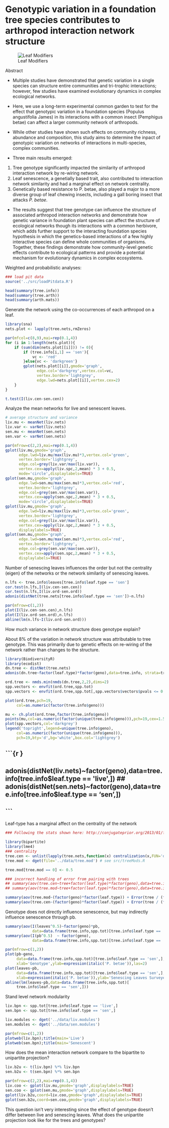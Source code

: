 # Genotypic variation in a foundation tree species contributes to arthropod interaction network structure

![Leaf Modifiers](https://uconnladybug.files.wordpress.com/2016/02/img_1658.jpg?w=510)

Abstract

- Multiple studies have demonstrated that genetic variation in a single
species can structure entire communities and tri-trophic interactions;
however, few studies have examined evolutionary dynamics in complex
ecological networks. 

- Here, we use a long-term experimental common garden to test for the
effect that genotypic variation in a foundation species (Populus
angustifolia James) in its interactions with a common insect
(Pemphigus betae) can affect a larger community network of
arthropods. 

- While other studies have shown such effects on community richness,
abundance and composition, this study aims to determine the inpact of
genotypic variation on networks of interactions in multi-species,
complex communities.

- Three main results emerged: 
 1. Tree genotype significantly impacted the similarity of arthropod
 interaction network by re-wiring network.
 2. Leaf senescence, a genetially based trait, also contributed to
    interaction network similarity and had a marginal effect on
    network centrality.
 3. Genetically based resistance to P. betae, also played a major to a
 more diverse group of leaf chewing insects, including a gall boring
 insect that attacks *P. betae*.
- The results suggest that tree genotype can influence the structure
  of associated arthropod interaction networks and demonstrate how
  genetic variance in foundation plant species can affect the
  structure of ecological networks though its interactions with a
  common herbivore, which adds further support to the interacting
  foundation species hypothesis in which the genetics-based
  interactions of a few highly interactive species can define whole
  communities of organisms. Together, these findings demonstrate how
  community-level genetic effects contribute to ecological patterns
  and provide a potential mechanism for evolutionary dynamics in
  complex ecosystems.


Weighted and probabilistic analyses:

```r

### load pit data
source('../src/loadPitdata.R')

head(summary(tree.info))
head(summary(tree.arth))
head(summary(arth.mats))

```

Generate the network using the co-occurrences of each arthropod on a leaf.

```r

library(sna)
nets.plot <- lapply(tree.nets,rmZeros)

par(mfcol=c(8,9),mai=rep(0.1,4))
for (i in 1:length(nets.plot)){
    if (sum(dim(nets.plot[[i]])) != 0){
        if (tree.info[i,1] == 'sen'){
            vc <- 'red'
        }else{vc <- 'darkgreen'}
        gplot(nets.plot[[i]],gmode='graph',
              edge.col='darkgrey',vertex.col=vc,
              vertex.border='lightgrey',
              edge.lwd=nets.plot[[i]],vertex.cex=2)
    }
}


```

```r

t.test(I(liv.cen-sen.cen))

```

Analyze the mean networks for live and senescent leaves.

```r

# average structure and variance
liv.mu <- meanNet(liv.nets)
liv.var <- varNet(liv.nets)
sen.mu <- meanNet(sen.nets)
sen.var <- varNet(sen.nets)

par(mfrow=c(2,2),mai=rep(0.1,4))
gplot(liv.mu,gmode='graph',
      edge.lwd=liv.mu/max(liv.mu)*3,vertex.col='green',
      vertex.border='lightgrey',
      edge.col=grey(liv.var/max(liv.var)),
      vertex.cex=apply(liv.spc,2,mean) * 3 + 0.5,
      mode='circle',displaylabels=TRUE)
gplot(sen.mu,gmode='graph',
      edge.lwd=sen.mu/max(sen.mu)*3,vertex.col='red',
      vertex.border='lightgrey',
      edge.col=grey(sen.var/max(sen.var)),
      vertex.cex=apply(sen.spc,2,mean) * 3 + 0.5,
      mode='circle',displaylabels=TRUE)
gplot(liv.mu,gmode='graph',
      edge.lwd=liv.mu/max(liv.mu)*3,vertex.col='green',
      vertex.border='lightgrey',
      edge.col=grey(liv.var/max(liv.var)),
      vertex.cex=apply(liv.spc,2,mean) * 3 + 0.5,
      displaylabels=TRUE)
gplot(sen.mu,gmode='graph',
      edge.lwd=sen.mu/max(sen.mu)*3,vertex.col='red',
      vertex.border='lightgrey',
      edge.col=grey(sen.var/max(sen.var)),
      vertex.cex=apply(sen.spc,2,mean) * 3 + 0.5,
      displaylabels=TRUE)

```

Number of senescing leaves influences the order but not the centrality
(eigen) of the networks or the network similarity of senescing leaves.

```r

n.lfs <- tree.info$leaves[tree.info$leaf.type == 'sen']
cor.test(n.lfs,I(liv.cen-sen.cen))
cor.test(n.lfs,I(liv.ord-sen.ord))
adonis(distNet(tree.nets[tree.info$leaf.type == 'sen'])~n.lfs)

par(mfrow=c(1,2))
plot(I(liv.cen-sen.cen),n.lfs)
plot(I(liv.ord-sen.ord),n.lfs)
abline(lm(n.lfs~I(liv.ord-sen.ord)))

```



How much variance in network structure does genotype explain?

About 8\% of the variation in network structure was attributable to
tree genotype. This was primarily due to genetic effects on re-wiring
of the network rather than changes to the structure.

```r

library(BiodiversityR)
library(ecodist)
dn.tree <- distNet(tree.nets)
adonis(dn.tree~factor(leaf.type)*factor(geno),data=tree.info, strata=tree.info$tree)

ord.tree <- nmds.min(nmds(dn.tree,2,2),dims=2)
spp.vectors <- envfit(ord.tree,spp.tot)
spp.vectors <- envfit(ord.tree,spp.tot[,spp.vectors$vectors$pvals <= 0.05])

plot(ord.tree,pch=19,
     col=as.numeric(factor(tree.info$geno)))

mu <- ch.plot(ord.tree,factor(tree.info$geno))
points(mu,col=as.numeric(factor(unique(tree.info$geno))),pch=19,cex=1.5)
plot(spp.vectors,col='darkgrey')
legend('topright',legend=unique(tree.info$geno),
     col=as.numeric(factor(unique(tree.info$geno))),
     pch=19,bty='d',bg='white',box.col='lightgrey')

```


## ```{r }
## adonis(distNet(liv.nets)~factor(geno),data=tree.info[tree.info$leaf.type == 'live',])
## adonis(distNet(sen.nets)~factor(geno),data=tree.info[tree.info$leaf.type == 'sen',])

## ```


Leaf-type has a marginal affect on the centrality of the network

```r

### Following the stats shown here: http://conjugateprior.org/2013/01/formulae-in-r-anova/

library(bipartite)
library(lme4)
### centrality
tree.cen <- unlist(lapply(tree.nets,function(x) centralization(x,FUN='degree')))
tree.mod <- dget(file='../data/tree.mod') # see src/treeMods.R

tree.mod[tree.mod == 0] <- 0.5

### incorrect handling of error from pairing with trees
## summary(aov(tree.cen~tree+factor(leaf.type)*factor(geno),data=tree.info))
## summary(aov(tree.mod~tree+factor(leaf.type)*factor(geno),data=tree.info))

summary(aov(tree.mod~(factor(geno)*factor(leaf.type)) + Error(tree / (factor(geno) * factor(leaf.type))),data=tree.info))
summary(aov(tree.cen~(factor(geno)*factor(leaf.type)) + Error(tree / (factor(geno) * factor(leaf.type))),data=tree.info))


```

Genotype does not directly influence senescence, but may indirectly
influence senescence through pb.

```r

summary(aov(I(leaves^0.5)~factor(geno)*pb,
            data=data.frame(tree.info,spp.tot)[tree.info$leaf.type == 'sen',]))
summary(aov(I(pb^0.5)  ~ factor(geno),
            data=data.frame(tree.info,spp.tot)[tree.info$leaf.type == 'sen',]))

par(mfrow=c(1,2))
plot(pb~geno,
     data=data.frame(tree.info,spp.tot)[tree.info$leaf.type == 'sen',],
     xlab='Genotype',ylab=expression(italic('P. betae')),las=2)
plot(leaves~pb,
     data=data.frame(tree.info,spp.tot)[tree.info$leaf.type == 'sen',],
     xlab=expression(italic('P. betae')),ylab='Senescing Leaves Surveyed')
abline(lm(leaves~pb,data=data.frame(tree.info,spp.tot)[
     tree.info$leaf.type == 'sen',]))

```

Stand level network modularity

```r

liv.bpn <- spp.tot[tree.info$leaf.type == 'live',]
sen.bpn <- spp.tot[tree.info$leaf.type == 'sen',]

liv.modules <- dget('../data/liv.modules')
sen.modules <- dget('../data/sen.modules')

par(mfrow=c(1,2))
plotweb(liv.bpn);title(main='Live')
plotweb(sen.bpn);title(main='Senescent')

```

How does the mean interaction network compare to the bipartite to
unipartite projection?

```r
liv.b2u <- t(liv.bpn) %*% liv.bpn
sen.b2u <- t(sen.bpn) %*% sen.bpn

par(mfrow=c(2,2),mai=rep(0.1,4))
liv.coo <- gplot(liv.mu,gmode='graph',displaylabels=TRUE)
sen.coo <- gplot(sen.mu,gmode='graph',displaylabels=TRUE)
gplot(liv.b2u,coord=liv.coo,gmode='graph',displaylabels=TRUE)
gplot(sen.b2u,coord=sen.coo,gmode='graph',displaylabels=TRUE)

```


This question isn't very interesting since the effect of genotype
doesn't differ between live and senescing leaves.  What does the
unipartite projection look like for the trees and genotypes?

